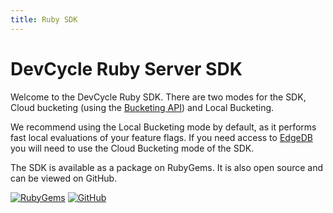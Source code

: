 ```yaml
---
title: Ruby SDK
---
```



# DevCycle Ruby Server SDK

Welcome to the DevCycle Ruby SDK. There are two modes for the SDK, Cloud bucketing (using the
[Bucketing API](https://docs.devcycle.com/bucketing-api/)) and Local Bucketing.

We recommend using the Local Bucketing mode by default, as it performs fast local evaluations of your feature flags. If
you need access to [EdgeDB](https://docs.devcycle.com/extras/edgedb) you will need to use the Cloud Bucketing mode of
the SDK.

<CustomDocCardList items={useCurrentSidebarCategory().items} columnWidth={4} />

The SDK is available as a package on RubyGems. It is also open source and can be viewed on GitHub.

[![RubyGems](https://badgen.net/rubygems/v/devcycle-ruby-server-sdk/latest)](https://rubygems.org/gems/devcycle-ruby-server-sdk)
[![GitHub](https://img.shields.io/github/stars/devcyclehq/ruby-server-sdk.svg?style=social&label=Star&maxAge=2592000)](https://github.com/DevCycleHQ/ruby-server-sdk)
